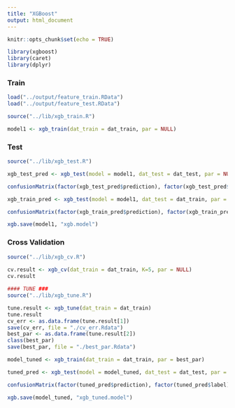 ```yaml
---
title: "XGBoost"
output: html_document
---
```


```r
knitr::opts_chunk$set(echo = TRUE)
```

```r
library(xgboost)
library(caret)
library(dplyr)
```

### Train

```r
load("../output/feature_train.RData")
load("../output/feature_test.RData")

source("../lib/xgb_train.R")

model1 <- xgb_train(dat_train = dat_train, par = NULL)
```

### Test

```r
source("../lib/xgb_test.R")

xgb_test_pred <- xgb_test(model = model1, dat_test = dat_test, par = NULL) %>% as.data.frame() %>% mutate(prediction = max.col(., ties.method = "last")-1, label = test_label)

confusionMatrix(factor(xgb_test_pred$prediction), factor(xgb_test_pred$label), mode = "everything")

xgb_train_pred <- xgb_test(model = model1, dat_test = dat_train, par = NULL) %>% as.data.frame() %>% mutate(prediction = max.col(., ties.method = "last")-1, label = train_label)

confusionMatrix(factor(xgb_train_pred$prediction), factor(xgb_train_pred$label), mode = "everything")

xgb.save(model1, "xgb.model")
```





### Cross Validation

```r

source("../lib/xgb_cv.R")
      
cv.result <- xgb_cv(dat_train = dat_train, K=5, par = NULL)
cv.result
```




```r
#### TUNE ###
source("../lib/xgb_tune.R")

tune.result <- xgb_tune(dat_train = dat_train)
tune.result
cv_err <- as.data.frame(tune.result[1])
save(cv_err, file = "./cv_err.Rdata")
best_par <- as.data.frame(tune.result[2])
class(best_par)
save(best_par, file = "./best_par.Rdata")
```


```r
model_tuned <- xgb_train(dat_train = dat_train, par = best_par)

tuned_pred <- xgb_test(model = model_tuned, dat_test = dat_test, par = NULL) %>% as.data.frame() %>% mutate(prediction = max.col(., ties.method = "last")-1, label = test_label)

confusionMatrix(factor(tuned_pred$prediction), factor(tuned_pred$label), mode = "everything")

xgb.save(model_tuned, "xgb_tuned.model")
```
